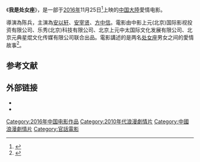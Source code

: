{{Infobox Film
| name           = 
| original_name  = 
| image          = 
| image_size     =
| caption        =
| based_on       =
| 監製           = 
| 製片           =  
| 導演           =陈兵 
| 編劇           =  
| 主演           =  安以轩 / 安宰贤 / 方中信 / 宋佳洋 / 王帅帅
| 攝影           = 
| 剪輯           =
| 配樂           = 
| 製片商         = 
| 發行商         = 
| 產地           = {{中國大陸電影產地}}
| 拍攝地點       =  
| 片长           =  
| 上映日期       =  2016年11月25日（{{中國大陸電影產地}}）
| 語言           = [[汉语|汉语]]普通话
| 票房           = 
}}
《'''我是处女座'''》，是一部于[[2016年电影列表|2016年]]11月25日<ref>{{cite news |title=《我是处女座》今日上映发星座特辑 |url=http://news.mtime.com/2016/11/25/1563540.html |publisher=時光網}}</ref>上映的[[中国大陸|中国大陸]]愛情电影。

導演為陈兵，主演為[[安以轩|安以轩]]、[[安宰贤|安宰贤]]、[[方中信|方中信]]。電影由中影上元(北京)国际影视投资有限公司、乐秀(北京)科技有限公司、北京上元中太国际文化发展有限公司、北京元典星焜文化传媒有限公司联合出品。電影講述的是两名[[处女座|处女座]]男女之间的愛情故事<ref>{{cite news |title=《我是处女座》安宰贤安以轩相互“调教” |url=http://ent.sina.com.cn/m/c/2016-11-08/doc-ifxxneua4413779.shtml |publisher=新浪娛樂 |accessdate=2021-01-01 |archive-date=2016-11-09 |archive-url=https://web.archive.org/web/20161109195503/http://ent.sina.com.cn/m/c/2016-11-08/doc-ifxxneua4413779.shtml |dead-url=no }}</ref>。

==参考文献==
{{reflist}}

== 外部链接 ==

*{{Douban|26673217}}
*{{imdb title|6447464}}

[[Category:2016年中国电影作品|Category:2016年中国电影作品]]
[[Category:2010年代浪漫劇情片|Category:2010年代浪漫劇情片]]
[[Category:中國浪漫劇情片|Category:中國浪漫劇情片]]
[[Category:官話電影|Category:官話電影]]